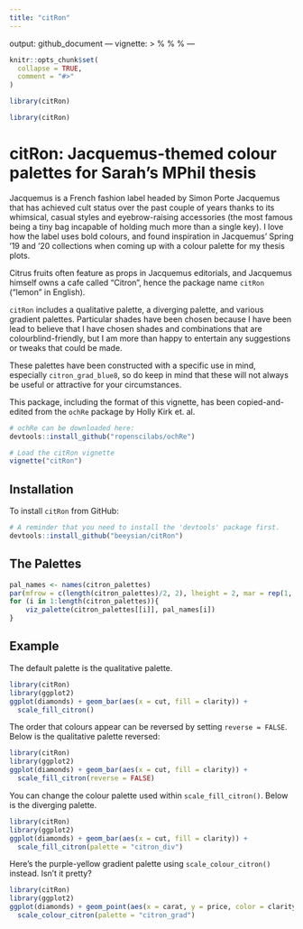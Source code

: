 ```yaml
---
title: "citRon"
---
```

output:
    github_document
---
vignette: >
  %\VignetteIndexEntry{citRon vignette}
  %\VignetteEngine{knitr::rmarkdown}
  %\VignetteEncoding{UTF-8}
---

```r
knitr::opts_chunk$set(
  collapse = TRUE,
  comment = "#>"
)
```
```r
library(citRon)
```

```r
library(citRon)
```

# citRon: Jacquemus-themed colour palettes for Sarah's MPhil thesis
Jacquemus is a French fashion label headed by Simon Porte Jacquemus that has achieved cult status over the 
past couple of years thanks to its whimsical, casual styles and eyebrow-raising accessories
(the most famous being a tiny bag incapable of holding much more than a single key).
I love how the label uses bold colours, and found inspiration in Jacquemus' Spring '19 and '20
collections when coming up with a colour palette for my thesis plots. 

Citrus fruits often feature as props in Jacquemus editorials, and Jacquemus himself owns a cafe
called "Citron", hence the package name `citRon` ("lemon" in English).

`citRon` includes a qualitative palette, a diverging palette, and various gradient palettes.
Particular shades have been chosen because I have been lead to believe that I have chosen
shades and combinations that are colourblind-friendly, but I am more than happy to entertain
any suggestions or tweaks that could be made.

These palettes have been constructed with a specific use in mind, especially `citron_grad_blue8`,
so do keep in mind that these will not always be useful or attractive for your circumstances.

This package, including the format of this vignette, has been copied-and-edited from 
the `ochRe` package by Holly Kirk et. al.
```r
# ochRe can be downloaded here:
devtools::install_github("ropenscilabs/ochRe")
```  

```r
# Load the citRon vignette
vignette("citRon")
```

## Installation

To install `citRon` from GitHub:

```r
# A reminder that you need to install the 'devtools' package first.
devtools::install_github("beeysian/citRon")
```


## The Palettes

```r
pal_names <- names(citron_palettes)
par(mfrow = c(length(citron_palettes)/2, 2), lheight = 2, mar = rep(1, 4), adj = 0)
for (i in 1:length(citron_palettes)){
    viz_palette(citron_palettes[[i]], pal_names[i])
}
```


## Example

The default palette is the qualitative palette.

```r
library(citRon)
library(ggplot2)
ggplot(diamonds) + geom_bar(aes(x = cut, fill = clarity)) +
  scale_fill_citron()
```

The order that colours appear can be reversed by setting `reverse = FALSE`. Below is the qualitative palette reversed:

```r
library(citRon)
library(ggplot2)
ggplot(diamonds) + geom_bar(aes(x = cut, fill = clarity)) +
  scale_fill_citron(reverse = FALSE)
```

You can change the colour palette used within `scale_fill_citron()`. Below is the diverging palette.

```r
library(citRon)
library(ggplot2)
ggplot(diamonds) + geom_bar(aes(x = cut, fill = clarity)) +
  scale_fill_citron(palette = "citron_div")
```

Here's the purple-yellow gradient palette using `scale_colour_citron()` instead. Isn't it pretty?
```r
library(citRon)
library(ggplot2)
ggplot(diamonds) + geom_point(aes(x = carat, y = price, color = clarity)) +
  scale_colour_citron(palette = "citron_grad")
```


